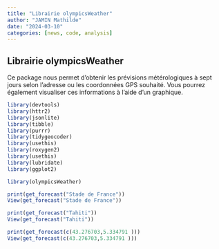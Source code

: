 ```yaml
---
title: "Librairie olympicsWeather"
author: "JAMIN Mathilde"
date: "2024-03-10"
categories: [news, code, analysis]
---
```


## Librairie olympicsWeather

Ce package nous permet d'obtenir les prévisions métérologiques à sept jours selon l'adresse ou les coordonnées GPS souhaité. Vous pourrez également visualiser ces informations à l'aide d'un graphique.

```r
library(devtools)
library(httr2)
library(jsonlite)
library(tibble)
library(purrr)
library(tidygeocoder)
library(usethis)
library(roxygen2)
library(usethis)
library(lubridate)
library(ggplot2)
```


```r
library(olympicsWeather)
```

```r
print(get_forecast("Stade de France"))
View(get_forecast("Stade de France"))
```

```r
print(get_forecast("Tahiti"))
View(get_forecast("Tahiti"))
```

```r
print(get_forecast(c(43.276703,5.334791 )))
View(get_forecast(c(43.276703,5.334791 )))
```

